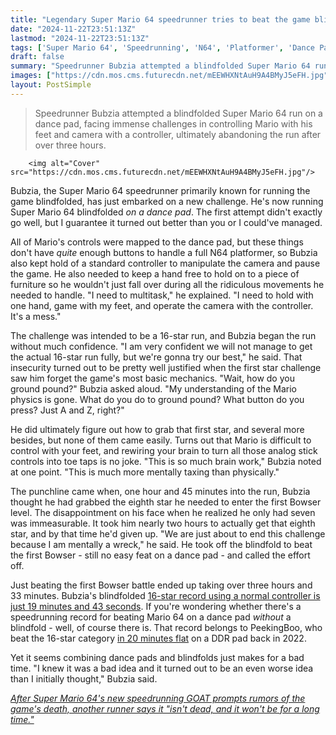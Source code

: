 ```yaml
---
title: "Legendary Super Mario 64 speedrunner tries to beat the game blindfolded on a dance pad and fails, but not as badly as you or I would"
date: "2024-11-22T23:51:13Z"
lastmod: "2024-11-22T23:51:13Z"
tags: ['Super Mario 64', 'Speedrunning', 'N64', 'Platformer', 'Dance Pad', 'Blindfolded']
draft: false
summary: "Speedrunner Bubzia attempted a blindfolded Super Mario 64 run on a dance pad, facing immense challenges in controlling Mario with his feet and camera with a controller, ultimately abandoning the run after over three hours."
images: ["https://cdn.mos.cms.futurecdn.net/mEEWHXNtAuH9A4BMyJ5eFH.jpg"]
layout: PostSimple
---
```

> Speedrunner Bubzia attempted a blindfolded Super Mario 64 run on a dance pad, facing immense challenges in controlling Mario with his feet and camera with a controller, ultimately abandoning the run after over three hours.


        <img alt="Cover" src="https://cdn.mos.cms.futurecdn.net/mEEWHXNtAuH9A4BMyJ5eFH.jpg"/>
        
Bubzia, the Super Mario 64 speedrunner primarily known for running the game blindfolded, has just embarked on a new challenge. He's now running Super Mario 64 blindfolded *on a dance pad*. The first attempt didn't exactly go well, but I guarantee it turned out better than you or I could've managed.

All of Mario's controls were mapped to the dance pad, but these things don't have *quite* enough buttons to handle a full N64 platformer, so Bubzia also kept hold of a standard controller to manipulate the camera and pause the game. He also needed to keep a hand free to hold on to a piece of furniture so he wouldn't just fall over during all the ridiculous movements he needed to handle. "I need to multitask," he explained. "I need to hold with one hand, game with my feet, and operate the camera with the controller. It's a mess."

The challenge was intended to be a 16-star run, and Bubzia began the run without much confidence. "I am very confident we will not manage to get the actual 16-star run fully, but we're gonna try our best," he said. That insecurity turned out to be pretty well justified when the first star challenge saw him forget the game's most basic mechanics. "Wait, how do you ground pound?" Bubzia asked aloud. "My understanding of the Mario physics is gone. What do you do to ground pound? What button do you press? Just A and Z, right?"

He did ultimately figure out how to grab that first star, and several more besides, but none of them came easily. Turns out that Mario is difficult to control with your feet, and rewiring your brain to turn all those analog stick controls into toe taps is no joke. "This is so much brain work," Bubzia noted at one point. "This is much more mentally taxing than physically."

The punchline came when, one hour and 45 minutes into the run, Bubzia thought he had grabbed the eighth star he needed to enter the first Bowser level. The disappointment on his face when he realized he only had seven was immeasurable. It took him nearly two hours to actually get that eighth star, and by that time he'd given up. "We are just about to end this challenge because I am mentally a wreck," he said. He took off the blindfold to beat the first Bowser - still no easy feat on a dance pad - and called the effort off.

Just beating the first Bowser battle ended up taking over three hours and 33 minutes. Bubzia's blindfolded [16-star record using a normal controller is just 19 minutes and 43 seconds](https://www.gamesradar.com/games/super-mario/after-a-118-day-grind-a-blindfolded-sub-20-minute-super-mario-64-speedrun-is-here-and-the-communitys-in-disbelief-this-seemed-completely-impossible-a-few-years-ago/). If you're wondering whether there's a speedrunning record for beating Mario 64 on a dance pad *without* a blindfold - well, of course there is. That record belongs to PeekingBoo, who beat the 16-star category [in 20 minutes flat](https://youtu.be/aqIKdP9TJ8Y?si=Z-X6QGsWyoYOSjkx) on a DDR pad back in 2022.

Yet it seems combining dance pads and blindfolds just makes for a bad time. "I knew it was a bad idea and it turned out to be an even worse idea than I initially thought," Bubzia said.

[<em>After Super Mario 64's new speedrunning GOAT prompts rumors of the game's death, another runner says it "isn't dead, and it won't be for a long time."</em>](https://www.gamesradar.com/games/platformer/after-super-mario-64s-new-speedrunning-goat-prompts-rumors-of-the-games-death-another-runner-says-it-isnt-dead-and-it-wont-be-for-a-long-time/)
        